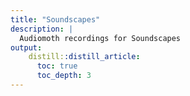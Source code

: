 ```yaml
---
title: "Soundscapes"
description: |
  Audiomoth recordings for Soundscapes
output:
    distill::distill_article:
      toc: true
      toc_depth: 3
---
```

